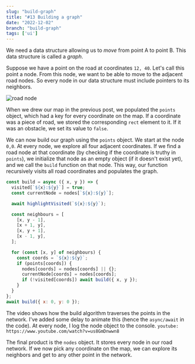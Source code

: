 ```yaml
---
slug: "build-graph"
title: "#13 Building a graph"
date: "2022-12-02"
branch: "build-graph"
tags: ['ui']
---
```

We need a data structure allowing us to _move_ from point A to point B. This data structure is called a _graph_.

Suppose we have a point on the road at coordinates ```12, 40```. Let's call this point a node. From this node, we want to be able to move to the adjacent road nodes. So every node in our data structure must include pointers to its neighbors.

![road node](./img-1.png)

When we drew our map in the previous post, we populated the ```points``` object, which had a key for every coordinate on the map. If a coordinate was a piece of road, we stored the corresponding ```rect``` element to it. If it was an obstacle, we set its value to ```false```.

We can now build our graph using the ```points``` object. We start at the node ```0,0```. At every node, we explore all four adjacent coordinates. If we find a road node at that coordinate (by checking if the coordinate is truthy in ```points```), we initialize that node as an empty object (if it doesn't exist yet), and we call the ```build``` function on that node. This way, our function recursively visits all road coordinates and populates the graph.

```js
const build = async ({ x, y }) => {
  visited[`${x}:${y}`] = true;
  const currentNode = nodes[`${x}:${y}`];

  await highlightVisited(`${x}:${y}`);

  const neighbours = [
    [x, y - 1],
    [x + 1, y],
    [x, y + 1],
    [x - 1, y],
  ];

  for (const [x, y] of neighbours) {
    const coords = `${x}:${y}`;
    if (points[coords]) {
      nodes[coords] = nodes[coords] || {};
      currentNode[coords] = nodes[coords];
      if (!visited[coords]) await build({ x, y });
    }
  }
};
await build({ x: 0, y: 0 });
```

The video shows how the build algorithm traverses the points in the network. I've added some delay to animate this (hence the ```async/await``` in the code). At every node, I log the node object to the console.
`youtube: https://www.youtube.com/watch?v=us8GmDnwwn8`

The final product is the ```nodes``` object. It stores every node in our road network. If we now pick any coordinate on the map, we can explore its neighbors and get to any other point in the network.
